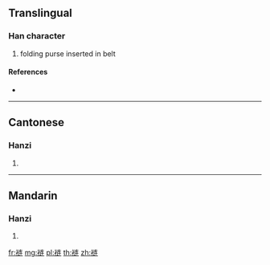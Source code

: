 {{character info/new}}
{{also|褳}}
==Translingual==

===Han character===
{{Han char|rn=145|rad=衣|as=07|sn=13|four=|canj=LYKQ,XLYKQ}}

# folding purse inserted in belt

====References====
* {{Han ref|kx=1120.151|hdz=53094.010|uh=88E2|ud=35042}}

----

==Cantonese==

===Hanzi===
{{yue-hanzi|jyut=|y=lin4|tra=褳}}

# {{defn|lang=yue|sort=衣07}}

----

==Mandarin==

===Hanzi===
{{cmn-hanzi|tra=褳|pin=[[lián]] ([[lian2]])|wg=lien<sup>2</sup>}}

# {{defn|lang=cmn|sort=衣07}}

[[fr:裢]]
[[mg:裢]]
[[pl:裢]]
[[th:裢]]
[[zh:裢]]
